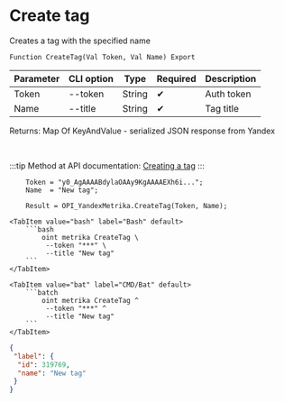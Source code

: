 ﻿---
sidebar_position: 1
description: Create tag and other functions to work with Yandex Metrika in the Open Integration Package, a free open-source integration library for 1C:Enterprise 8, OneScript and CLI
keywords: [1C, 1С, 1С:Enterprise, 1С:Enterprise 8.3, API, Integration, Services, Exchange, OneScript, CLI, Yandex Metrika]
---


# Create tag
 Creates a tag with the specified name



`Function CreateTag(Val Token, Val Name) Export`

  | Parameter | CLI option | Type | Required | Description |
  |-|-|-|-|-|
  | Token | --token | String | &#x2714; | Auth token |
  | Name | --title | String | &#x2714; | Tag title |

  
  Returns:  Map Of KeyAndValue - serialized JSON response from Yandex

<br/>

:::tip
Method at API documentation: [Creating a tag](https://yandex.ru/dev/metrika/en/management/openapi/label/createLabel)
:::
<br/>



```bsl title="1C:Enterprise/OneScript code example"
    Token = "y0_AgAAAABdylaOAAy9KgAAAAEXh6i...";
    Name  = "New tag";

    Result = OPI_YandexMetrika.CreateTag(Token, Name);
```
 

 <Tabs>
  
    <TabItem value="bash" label="Bash" default>
        ```bash
            oint metrika CreateTag \
             --token "***" \
             --title "New tag"
        ```
    </TabItem>
  
    <TabItem value="bat" label="CMD/Bat" default>
        ```batch
            oint metrika CreateTag ^
             --token "***" ^
             --title "New tag"
        ```
    </TabItem>
</Tabs>


```json title="Result"
{
 "label": {
  "id": 319769,
  "name": "New tag"
 }
}
```
